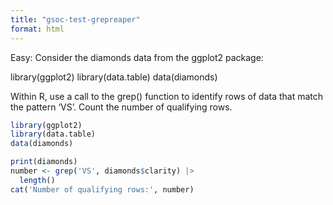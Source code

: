 ```yaml
---
title: "gsoc-test-grepreaper"
format: html
---
```

Easy: Consider the diamonds data from the ggplot2 package:

library(ggplot2) library(data.table) data(diamonds)

Within R, use a call to the grep() function to identify rows of data that match the pattern 'VS'. Count the number of qualifying rows.
```r
library(ggplot2)
library(data.table)
data(diamonds)
```
```r
print(diamonds)
number <- grep('VS', diamonds$clarity) |>
  length()
cat('Number of qualifying rows:', number)
```


